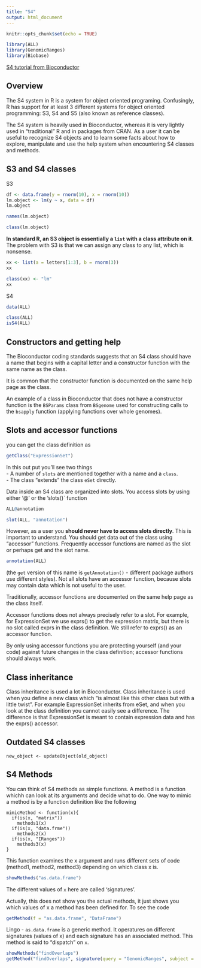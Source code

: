 ```yaml
---
title: "S4"
output: html_document
---
```


```r
knitr::opts_chunk$set(echo = TRUE)
```


```r
library(ALL)
library(GenomicRanges)
library(Biobase)
```

[S4 tutorial from Bioconductor](https://kasperdanielhansen.github.io/genbioconductor/html/R_S4.html)

## Overview  
The S4 system in R is a system for object oriented programing. Confusingly, R has support for at least 3 different systems for object oriented programming: S3, S4 and S5 (also known as reference classes).  


The S4 system is heavily used in Bioconductor, whereas it is very lightly used in “traditional” R and in packages from CRAN. As a user it can be useful to recognize S4 objects and to learn some facts about how to explore, manipulate and use the help system when encountering S4 classes and methods.  


## S3 and S4 classes  
S3  
```r
df <- data.frame(y = rnorm(10), x = rnorm(10))
lm.object <- lm(y ~ x, data = df)
lm.object
```

```r
names(lm.object)
```

```r
class(lm.object)
```


**In standard R, an S3 object is essentially a `list` with a class attribute on it**. The problem with S3 is that we can assign any class to any list, which is nonsense.   

```r
xx <- list(a = letters[1:3], b = rnorm(3))
xx
```

```r
class(xx) <- "lm"
xx
```

S4  
```r
data(ALL)
```

```r
class(ALL)
isS4(ALL)
```


## Constructors and getting help  
The Bioconductor coding standards suggests that an S4 class should have a name that begins with a capital letter and a constructor function with the same name as the class.  

It is common that the constructor function is documented on the same help page as the class.  

An example of a class in Bioconductor that does not have a constructor function is the `BSParams` class from `BSgenome` used for constructing calls to the `bsapply` function (applying functions over whole genomes).  


## Slots and accessor functions  
you can get the class definition as  
```r
getClass("ExpressionSet")
```

In this out put you'll see two things  
- A number of `slots` are mentioned together with a name and a `class`.  
- The class "extends" the class `eSet` directly.  


Data inside an S4 class are organized into slots. You access slots by using either ‘@’ or the ’slots()` function  
```r
ALL@annotation
```

```r
slot(ALL, "annotation")
```
 
However, as a user you **should never have to access slots directly**. This is important to understand. You should get data out of the class using “accessor” functions. Frequently accessor functions are named as the slot or perhaps get and the slot name.  

```r
annotation(ALL)
```

(the `get` version of this name is `getAnnotation()` - different package authors use different styles). Not all slots have an accessor function, because slots may contain data which is not useful to the user.

Traditionally, accessor functions are documented on the same help page as the class itself.  

Accessor functions does not always precisely refer to a slot. For example, for ExpressionSet we use exprs() to get the expression matrix, but there is no slot called exprs in the class definition. We still refer to exprs() as an accessor function.  

By only using accessor functions you are protecting yourself (and your code) against future changes in the class definition; accessor functions should always work.  


## Class inheritance  
Class inheritance is used a lot in Bioconductor. Class inheritance is used when you define a new class which “is almost like this other class but with a little twist”. For example ExpressionSet inherits from eSet, and when you look at the class definition you cannot easily see a difference. The difference is that ExpressionSet is meant to contain expression data and has the exprs() accessor.  


## Outdated S4 classes  
```
new_object <- updateObject(old_object)
```


## S4 Methods  
You can think of S4 methods as simple functions. A method is a function whichh can look at its arguments and decide what to do. One way to mimic a method is by a function definition like the following  
```
mimicMethod <- function(x){
  if(is(x, "matrix"))
    methods1(x)
  if(is(x, "data.frme"))
    methods2(x)
  if(is(x, "IRanges"))
    methods3(x)
}
```
This function examines the x argument and runs different sets of code (method1, method2, method3) depending on which class x is.  
```r
showMethods("as.data.frame")
```

The different values of `x` here are called 'signatures'.  

Actually, this does not show you the actual methods, it just shows you which values of x a method has been defined for. To see the code  
```r
getMethod(f = "as.data.frame", "DataFrame")
```

Lingo - `as.data.frame` is a generic method. It operatures on different signatures (values of x) and each signature has an associated method. This method is said to “dispatch” on `x`.   


```r
showMethods("findOverlaps")
getMethod("findOverlaps", signature(query = "GenomicRanges", subject = "GenomicRanges"))
```

  











